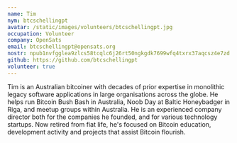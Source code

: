 ```yaml
---
name: Tim
nym: btcschellingpt 
avatar: /static/images/volunteers/btcschellingpt.jpg
occupation: Volunteer
company: OpenSats
email: btcschellingpt@opensats.org
nostr: npub1nvfgglea9zlcs58tcqlc6j26rt50ngkgdk7699wfq4txrx37aqcsz4e7zd
github: https://github.com/btcschellingpt
volunteer: true
---
```


Tim is an Australian bitcoiner with decades of prior expertise in monolithic legacy
software applications in large organisations across the globe. He helps run Bitcoin Bush Bash 
in Australia, Noob Day at Baltic Honeybadger in Riga, and meetup groups within Australia. 
He is an experienced company director both for the companies he founded, and for various 
technology startups. Now retired from fiat life, he's focused on Bitcoin education, development 
activity and projects that assist Bitcoin flourish.

[volunteers]: /about#volunteers
